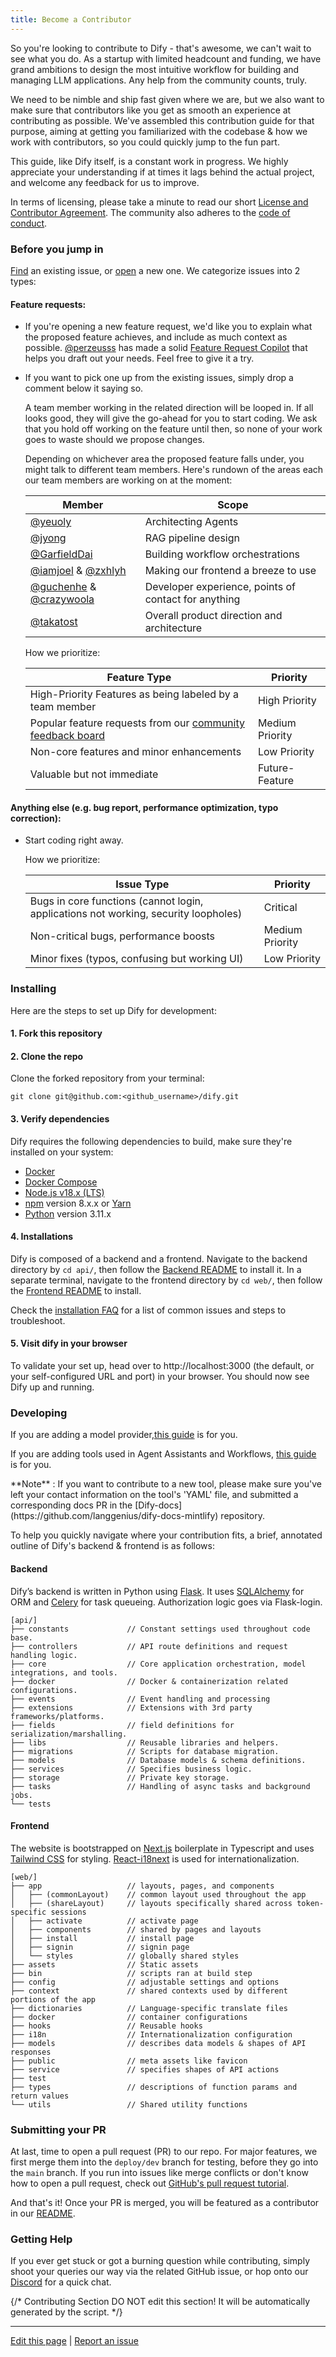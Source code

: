 ```yaml
---
title: Become a Contributor
---
```


So you're looking to contribute to Dify - that's awesome, we can't wait to see what you do. As a startup with limited headcount and funding, we have grand ambitions to design the most intuitive workflow for building and managing LLM applications. Any help from the community counts, truly.

We need to be nimble and ship fast given where we are, but we also want to make sure that contributors like you get as smooth an experience at contributing as possible. We've assembled this contribution guide for that purpose, aiming at getting you familiarized with the codebase & how we work with contributors, so you could quickly jump to the fun part.

This guide, like Dify itself, is a constant work in progress. We highly appreciate your understanding if at times it lags behind the actual project, and welcome any feedback for us to improve.

In terms of licensing, please take a minute to read our short [License and Contributor Agreement](https://github.com/langgenius/dify/blob/main/LICENSE). The community also adheres to the [code of conduct](https://github.com/langgenius/.github/blob/main/CODE_OF_CONDUCT).

### Before you jump in

[Find](https://github.com/langgenius/dify/issues?q=is:issue+is:closed) an existing issue, or [open](https://github.com/langgenius/dify/issues/new/choose) a new one. We categorize issues into 2 types:

#### Feature requests:

- If you're opening a new feature request, we'd like you to explain what the proposed feature achieves, and include as much context as possible. [@perzeusss](https://github.com/perzeuss) has made a solid [Feature Request Copilot](https://udify.app/chat/MK2kVSnw1gakVwMX) that helps you draft out your needs. Feel free to give it a try.
- If you want to pick one up from the existing issues, simply drop a comment below it saying so.

  A team member working in the related direction will be looped in. If all looks good, they will give the go-ahead for you to start coding. We ask that you hold off working on the feature until then, so none of your work goes to waste should we propose changes.

  Depending on whichever area the proposed feature falls under, you might talk to different team members. Here's rundown of the areas each our team members are working on at the moment:

  | Member                                                                                  | Scope                                                |
  | --------------------------------------------------------------------------------------- | ---------------------------------------------------- |
  | [@yeuoly](https://github.com/Yeuoly)                                                    | Architecting Agents                                  |
  | [@jyong](https://github.com/JohnJyong)                                                  | RAG pipeline design                                  |
  | [@GarfieldDai](https://github.com/GarfieldDai)                                          | Building workflow orchestrations                     |
  | [@iamjoel](https://github.com/iamjoel) & [@zxhlyh](https://github.com/zxhlyh)           | Making our frontend a breeze to use                  |
  | [@guchenhe](https://github.com/guchenhe) & [@crazywoola](https://github.com/crazywoola) | Developer experience, points of contact for anything |
  | [@takatost](https://github.com/takatost)                                                | Overall product direction and architecture           |

  How we prioritize:

  | Feature Type                                                                                                                  | Priority        |
  | ----------------------------------------------------------------------------------------------------------------------------- | --------------- |
  | High-Priority Features as being labeled by a team member                                                                      | High Priority   |
  | Popular feature requests from our [community feedback board](https://github.com/langgenius/dify/discussions/categories/ideas) | Medium Priority |
  | Non-core features and minor enhancements                                                                                      | Low Priority    |
  | Valuable but not immediate                                                                                                    | Future-Feature  |

#### Anything else (e.g. bug report, performance optimization, typo correction):

- Start coding right away.

  How we prioritize:

  | Issue Type                                                                          | Priority        |
  | ----------------------------------------------------------------------------------- | --------------- |
  | Bugs in core functions (cannot login, applications not working, security loopholes) | Critical        |
  | Non-critical bugs, performance boosts                                               | Medium Priority |
  | Minor fixes (typos, confusing but working UI)                                       | Low Priority    |

### Installing

Here are the steps to set up Dify for development:

#### 1. Fork this repository

#### 2. Clone the repo

Clone the forked repository from your terminal:

```
git clone git@github.com:<github_username>/dify.git
```

#### 3. Verify dependencies

Dify requires the following dependencies to build, make sure they're installed on your system:

- [Docker](https://www.docker.com/)
- [Docker Compose](https://docs.docker.com/compose/install/)
- [Node.js v18.x (LTS)](http://nodejs.org)
- [npm](https://www.npmjs.com/) version 8.x.x or [Yarn](https://yarnpkg.com/)
- [Python](https://www.python.org/) version 3.11.x

#### 4. Installations

Dify is composed of a backend and a frontend. Navigate to the backend directory by `cd api/`, then follow the  [Backend README](https://github.com/langgenius/dify/blob/main/api/README) to install it. In a separate terminal, navigate to the frontend directory by `cd web/`, then follow the [Frontend README](https://github.com/langgenius/dify/blob/main/web/README) to install.

Check the [installation FAQ](https://docs.dify.ai/learn-more/faq/install-faq) for a list of common issues and steps to troubleshoot.

#### 5. Visit dify in your browser

To validate your set up, head over to http://localhost:3000 (the default, or your self-configured URL and port) in your browser. You should now see Dify up and running.

### Developing

If you are adding a model provider,[this guide](https://github.com/langgenius/dify/blob/main/api/core/model_runtime/README) is for you.

If you are adding tools used in Agent Assistants and Workflows, [this guide](https://github.com/langgenius/dify/blob/main/api/core/tools/README) is for you.

<Warning>
**Note** : If you want to contribute to a new tool, please make sure you've left your contact information on the tool's 'YAML' file, and submitted a corresponding docs PR in the [Dify-docs](https://github.com/langgenius/dify-docs-mintlify) repository.
</Warning>

To help you quickly navigate where your contribution fits, a brief, annotated outline of Dify's backend & frontend is as follows:

#### Backend

Dify’s backend is written in Python using [Flask](https://flask.palletsprojects.com/en/3.0.x/). It uses [SQLAlchemy](https://www.sqlalchemy.org/) for ORM and [Celery](https://docs.celeryq.dev/en/stable/getting-started/introduction.html) for task queueing. Authorization logic goes via Flask-login.

```
[api/]
├── constants             // Constant settings used throughout code base.
├── controllers           // API route definitions and request handling logic.           
├── core                  // Core application orchestration, model integrations, and tools.
├── docker                // Docker & containerization related configurations.
├── events                // Event handling and processing
├── extensions            // Extensions with 3rd party frameworks/platforms.
├── fields                // field definitions for serialization/marshalling.
├── libs                  // Reusable libraries and helpers.
├── migrations            // Scripts for database migration.
├── models                // Database models & schema definitions.
├── services              // Specifies business logic.
├── storage               // Private key storage.      
├── tasks                 // Handling of async tasks and background jobs.
└── tests
```

#### Frontend

The website is bootstrapped on [Next.js](https://nextjs.org/) boilerplate in Typescript and uses [Tailwind CSS](https://tailwindcss.com/) for styling. [React-i18next](https://react.i18next.com/) is used for internationalization.

```
[web/]
├── app                   // layouts, pages, and components
│   ├── (commonLayout)    // common layout used throughout the app
│   ├── (shareLayout)     // layouts specifically shared across token-specific sessions 
│   ├── activate          // activate page
│   ├── components        // shared by pages and layouts
│   ├── install           // install page
│   ├── signin            // signin page
│   └── styles            // globally shared styles
├── assets                // Static assets
├── bin                   // scripts ran at build step
├── config                // adjustable settings and options 
├── context               // shared contexts used by different portions of the app
├── dictionaries          // Language-specific translate files 
├── docker                // container configurations
├── hooks                 // Reusable hooks
├── i18n                  // Internationalization configuration
├── models                // describes data models & shapes of API responses
├── public                // meta assets like favicon
├── service               // specifies shapes of API actions
├── test                  
├── types                 // descriptions of function params and return values
└── utils                 // Shared utility functions
```

### Submitting your PR

At last, time to open a pull request (PR) to our repo. For major features, we first merge them into the `deploy/dev` branch for testing, before they go into the `main` branch. If you run into issues like merge conflicts or don't know how to open a pull request, check out [GitHub's pull request tutorial](https://docs.github.com/en/pull-requests/collaborating-with-pull-requests).

And that's it\! Once your PR is merged, you will be featured as a contributor in our [README](https://github.com/langgenius/dify/blob/main/README).

### Getting Help

If you ever get stuck or got a burning question while contributing, simply shoot your queries our way via the related GitHub issue, or hop onto our [Discord](https://discord.com/invite/8Tpq4AcN9c) for a quick chat.

{/*
Contributing Section
DO NOT edit this section!
It will be automatically generated by the script.
*/}

---

[Edit this page](https://github.com/langgenius/dify-docs/edit/main/en/community/contribution.mdx) | [Report an issue](https://github.com/langgenius/dify-docs/issues/new?template=docs.yml)

